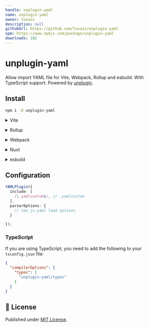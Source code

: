 ```yaml
---
handle: unplugin-yaml
name: unplugin-yaml
owner: luxass
description: null
githubUrl: https://github.com/luxass/unplugin-yaml
npm: https://www.npmjs.com/package/unplugin-yaml
downloads: 102
---
```


# unplugin-yaml

Allow import YAML file for Vite, Webpack, Rollup and esbuild. With TypeScript support. Powered by [unplugin](https://github.com/unjs/unplugin).

## Install

```bash
npm i -D unplugin-yaml
```

<details>
<summary>Vite</summary><br/>

```ts
// vite.config.ts
import YAMLPlugin from "unplugin-yaml/vite";

export default defineConfig({
  plugins: [
    YAMLPlugin({ /* options */ }),
  ],
});
```

Example: [`playground/vite`](https://github.com/luxass/unplugin-yaml/blob/main/playground/vite)

<br/></details>

<details>
<summary>Rollup</summary><br/>

```ts
// rollup.config.js
import YAMLPlugin from "unplugin-yaml/rollup";

export default {
  plugins: [
    YAMLPlugin({ /* options */ }),
  ],
};
```

Example: [`playground/rollup`](https://github.com/luxass/unplugin-yaml/blob/main/playground/rollup)

<br/></details>

<details>
<summary>Webpack</summary><br/>

```ts
// webpack.config.js
module.exports = {
  /* ... */
  plugins: [
    require("unplugin-yaml/webpack").default({ /* options */ }),
  ],
};
```

Example: [`playground/webpack`](https://github.com/luxass/unplugin-yaml/blob/main/playground/webpack)

<br/></details>

<details>
<summary>Nuxt</summary><br/>

```ts
// nuxt.config.js
export default defineNuxtConfig({
  modules: [
    ["unplugin-yaml/nuxt", { /* options */ }]
  ],
});
```

<br/></details>

<details>
<summary>esbuild</summary><br/>

```ts
// esbuild.config.js
import { build } from "esbuild";
import YAMLPlugin from "unplugin-yaml/esbuild";

build({
  /* ... */
  plugins: [
    YAMLPlugin({
      /* options */
    }),
  ],
});
```

<br/></details>

## Configuration

```ts
YAMLPlugin({
  include: [
    /\.yamlcustom$/, // .yamlcustom
  ],
  parserOptions: {
    // see js-yaml load options
  }

});
```

### TypeScript

If you are using TypeScript, you need to add the following to your `tsconfig.json` file:

```json
{
  "compilerOptions": {
    "types": [
      "unplugin-yaml/types"
    ]
  }
}
```

## 📄 License

Published under [MIT License](https://github.com/luxass/unplugin-yaml/blob/main/LICENSE).
